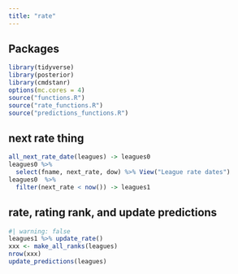 ```yaml
---
title: "rate"
---
```


## Packages

```r
library(tidyverse)
library(posterior)
library(cmdstanr)
options(mc.cores = 4)
source("functions.R")
source("rate_functions.R")
source("predictions_functions.R")
```

## next rate thing

```r
all_next_rate_date(leagues) -> leagues0
leagues0 %>% 
  select(fname, next_rate, dow) %>% View("League rate dates")
leagues0  %>% 
  filter(next_rate < now()) -> leagues1
```

## rate, rating rank, and update predictions

```r
#| warning: false
leagues1 %>% update_rate() 
xxx <- make_all_ranks(leagues)
nrow(xxx)
update_predictions(leagues)
```

## 
